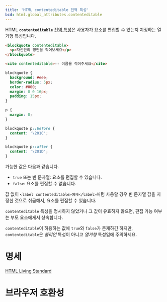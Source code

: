 ```yaml
---
title: 'HTML contenteditable 전역 특성'
bcd: html.global_attributes.contenteditable
---
```


HTML **`contenteditable`** [전역 특성](.)은 사용자가 요소를 편집할 수 있는지 지정하는 열거형 특성입니다.

<HTMLDemo height={180}>

```html
<blockquote contenteditable>
  <p>자신만의 명언을 적어보세요</p>
</blockquote>

<cite contenteditable>-- 이름을 적어주세요</cite>
```

```css
blockquote {
  background: #eee;
  border-radius: 5px;
  color: #000;
  margin: 0 0 16px;
  padding: 15px;
}

p {
  margin: 0;
}

blockquote p::before {
  content: '\201C';
}

blockquote p::after {
  content: '\201D';
}
```

</HTMLDemo>

가능한 값은 다음과 같습니다.

- `true` 또는 빈 문자열: 요소를 편집할 수 있습니다.
- `false`: 요소를 편집할 수 없습니다.

값 없이 `<label contenteditable>예제</label>`처럼 사용할 경우 빈 문자열 값을 지정한 것으로 취급해서, 요소를 편집할 수 있습니다.

`contenteditable` 특성을 명시하지 않았거나 그 값이 유효하지 않으면, 편집 가능 여부는 부모 요소에게서 상속합니다.

`contenteditable`이 허용하는 값에 `true`와 `false`가 존재하긴 하지만, `contenteditable`은 _불리언_ 특성이 아니고 _열거형_ 특성임에 주의하세요.

# 명세

[HTML Living Standard](https://html.spec.whatwg.org/multipage/interaction.html#attr-contenteditable)

# 브라우저 호환성

<BrowserCompat data={props.bcd} />
